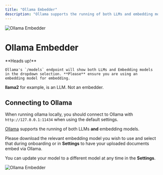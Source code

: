 ```yaml
---
title: "Ollama Embedder"
description: "Ollama supports the running of both LLMs and embedding models."
---
```



<Image
  src="/images/realtimex-setup/embedder-configuration/local/ollama/header-image.png"
  height={1080}
  width={1920}
  quality={100}
  alt="Ollama Embedder"
/>

# Ollama Embedder

<Callout type="error" emoji="️‼️">
  **Heads up!**

    Ollama's `/models` endpoint will show both LLMs and Embedding models in the dropdown selection. **Please** ensure you are using an embedding model for embedding.

**llama2** for example, is an LLM. Not an embedder.

</Callout>

## Connecting to Ollama

When running ollama locally, you should connect to Ollama with `http://127.0.0.1:11434` when using the default settings.

[Ollama](https://ollama.com) supports the running of both LLMs **and** embedding models.

Please download the relevant embedding model you wish to use and select that during onboarding or in **Settings** to have your uploaded documents embed via Ollama.

You can update your model to a different model at any time in the **Settings**.

<Image
  src="/images/realtimex-setup/embedder-configuration/local/ollama/ollama-embedder.png"
  height={1080}
  width={1920}
  quality={100}
  alt="Ollama Embedder"
/>
